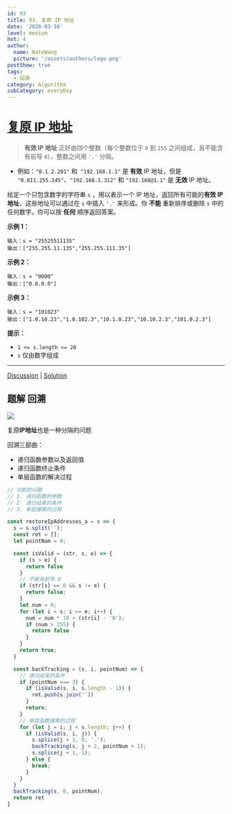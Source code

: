 ```yaml
---
id: 93
title: 93. 复原 IP 地址
date: '2020-03-16'
level: medium
hot: 4
author:
  name: NateWang
  picture: '/assets/authors/logo.png'
postShow: true
tags:
  - 回溯
category: Algorithm
subCategory: everyDay
---
```


# [复原 IP 地址](https://leetcode-cn.com/problems/restore-ip-addresses/description/)



> **有效 IP 地址** 正好由四个整数（每个整数位于 `0` 到 `255` 之间组成，且不能含有前导 `0`），整数之间用 `'.'` 分隔。

- 例如：`"0.1.2.201"` 和` "192.168.1.1"` 是 **有效** IP 地址，但是 `"0.011.255.245"`、`"192.168.1.312"` 和 `"192.168@1.1"` 是 **无效** IP 地址。

给定一个只包含数字的字符串 `s` ，用以表示一个 IP 地址，返回所有可能的**有效 IP 地址**，这些地址可以通过在 `s` 中插入 `'.'` 来形成。你 **不能** 重新排序或删除 `s` 中的任何数字。你可以按 **任何** 顺序返回答案。

 

**示例 1：**

```
输入：s = "25525511135"
输出：["255.255.11.135","255.255.111.35"]
```

**示例 2：**

```
输入：s = "0000"
输出：["0.0.0.0"]
```

**示例 3：**

```
输入：s = "101023"
输出：["1.0.10.23","1.0.102.3","10.1.0.23","10.10.2.3","101.0.2.3"]
```

 

**提示：**

- `1 <= s.length <= 20`
- `s` 仅由数字组成

------

[Discussion](https://leetcode-cn.com/problems/restore-ip-addresses/comments/) | [Solution](https://leetcode-cn.com/problems/restore-ip-addresses/solution/)

## 题解 回溯



![](/Users/wangbaoqi/个人资源/图片素材搜集/博客/algorithm/backTracking/复原IP地址.svg)

复原**IP地址**也是一种分隔的问题

回溯三部曲：

- 递归函数参数以及返回值
- 递归函数终止条件
- 单层函数的解决过程



```js
// 切割的问题
// 1. 递归函数的参数
// 2. 递归结束的条件
// 3. 单层搜索的过程

const restoreIpAddresses_a = s => {
  s = s.split('');
  const ret = [];
  let pointNum = 0;

  const isValid = (str, s, e) => {
    if (s > e) {
      return false
    }
    // 不能有前导 0 
    if (str[s] == 0 && s != e) {
      return false;      
    }
    let num = 0;
    for (let i = s; i <= e; i++) {
      num = num * 10 + (str[i] - '0');
      if (num > 255) {
        return false
      }
    }
    return true;
  }

  const backTracking = (s, i, pointNum) => {
    // 递归结束的条件
    if (pointNum === 3) {
      if (isValid(s, i, s.length - 1)) {
        ret.push(s.join(''))
      }
      return;
    }
    // 单层函数搜索的过程
    for (let j = i; j < s.length; j++) {
      if (isValid(s, i, j)) {
        s.splice(j + 1, 0, '.');
        backTracking(s, j + 2, pointNum + 1);
        s.splice(j + 1, 1);
      } else {
        break;
      }
    }
  }
  backTracking(s, 0, pointNum);
  return ret
}
```

